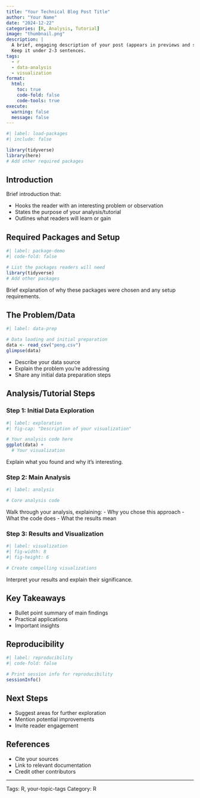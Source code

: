 ```yaml
---
title: "Your Technical Blog Post Title"
author: "Your Name"
date: "2024-12-22"
categories: [R, Analysis, Tutorial]
image: "thumbnail.png"
description: |
  A brief, engaging description of your post (appears in previews and social sharing).
  Keep it under 2-3 sentences.
tags:
  - r
  - data-analysis
  - visualization
format:
  html:
    toc: true
    code-fold: false
    code-tools: true
execute:
  warning: false
  message: false
---
```


```r
#| label: load-packages
#| include: false

library(tidyverse)
library(here)
# Add other required packages
```

## Introduction

Brief introduction that:

- Hooks the reader with an interesting problem or observation
- States the purpose of your analysis/tutorial
- Outlines what readers will learn or gain

## Required Packages and Setup

```r
#| label: package-demo
#| code-fold: false

# List the packages readers will need
library(tidyverse)
# Add other packages
```

Brief explanation of why these packages were chosen and any setup requirements.

## The Problem/Data

```r
#| label: data-prep

# Data loading and initial preparation
data <- read_csv("peng.csv")
glimpse(data)
```

- Describe your data source
- Explain the problem you're addressing
- Share any initial data preparation steps

## Analysis/Tutorial Steps

### Step 1: Initial Data Exploration

```r
#| label: exploration
#| fig-cap: "Description of your visualization"

# Your analysis code here
ggplot(data) +
  # Your visualization
```

Explain what you found and why it's interesting.

### Step 2: Main Analysis

```r
#| label: analysis

# Core analysis code
```

Walk through your analysis, explaining:
- Why you chose this approach
- What the code does
- What the results mean

### Step 3: Results and Visualization

```r
#| label: visualization
#| fig-width: 8
#| fig-height: 6

# Create compelling visualizations
```

Interpret your results and explain their significance.

## Key Takeaways

- Bullet point summary of main findings
- Practical applications
- Important insights

## Reproducibility

```r
#| label: reproducibility
#| code-fold: false

# Print session info for reproducibility
sessionInfo()
```

## Next Steps

- Suggest areas for further exploration
- Mention potential improvements
- Invite reader engagement

## References

- Cite your sources
- Link to relevant documentation
- Credit other contributors

---
<!-- R-bloggers submission metadata -->
Tags: R, your-topic-tags
Category: R
